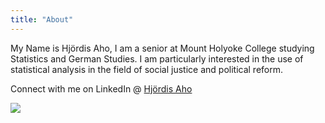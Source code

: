 ```yaml
---
title: "About"
---
```


My Name is Hjördis Aho, I am a senior at Mount Holyoke College studying Statistics and German Studies. I am particularly interested in the use of statistical analysis in the field of social justice and political reform.

Connect with me on LinkedIn \@ [Hjördis Aho](https://www.linkedin.com/in/hj%C3%B6rdis-aho-174497304/)


![](~/Website/hjordisaho.Website/IMG_0438.jpg)

